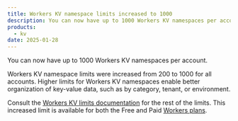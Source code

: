 ```yaml
---
title: Workers KV namespace limits increased to 1000
description: You can now have up to 1000 Workers KV namespaces per account.
products:
  - kv
date: 2025-01-28
---
```


You can now have up to 1000 Workers KV namespaces per account.

Workers KV namespace limits were increased from 200 to 1000 for all accounts. Higher limits for Workers KV namespaces enable better organization of key-value data, such as by category, tenant, or environment.

Consult the [Workers KV limits documentation](/kv/platform/limits/) for the rest of the limits. This increased limit is available for both the Free and Paid [Workers plans](/workers/platform/pricing/).
